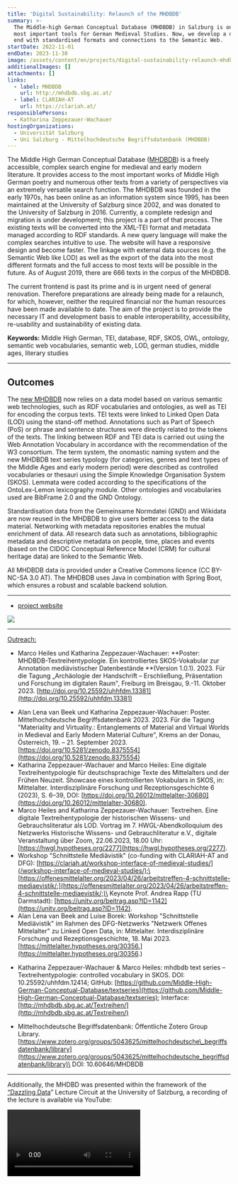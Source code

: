 ```yaml
---
title: 'Digital Sustainability: Relaunch of the MHDBDB'
summary: >-
  The Middle-high German Conceptual Database (MHDBDB) in Salzburg is one of the
  most important tools for German Medieval Studies. Now, we develop a new front
  end with standardised formats and connections to the Semantic Web.
startDate: 2022-11-01
endDate: 2023-11-30
image: /assets/content/en/projects/digital-sustainability-relaunch-mhdbdb/image.png
additionalImages: []
attachments: []
links:
  - label: MHDBDB
    url: http://mhdbdb.sbg.ac.at/
  - label: CLARIAH-AT
    url: https://clariah.at/
responsiblePersons:
  - Katharina Zeppezauer-Wachauer
hostingOrganizations:
  - Universität Salzburg
  - Uni Salzburg - Mittelhochdeutsche Begriffsdatenbank (MHDBDB)
---
```

The Middle High German Conceptual Database ([MHDBDB](http://mhdbdb.sbg.ac.at/)) is a freely accessible, complex search engine for medieval and early modern literature. It provides access to the most important works of Middle High German poetry and numerous other texts from a variety of perspectives via an extremely versatile search function. The MHDBDB was founded in the early 1970s, has been online as an information system since 1995, has been maintained at the University of Salzburg since 2002, and was donated to the University of Salzburg in 2016. Currently, a complete redesign and migration is under development; this project is a part of that process. The existing texts will be converted into the XML-TEI format and metadata managed according to RDF standards. A new query language will make the complex searches intuitive to use. The website will have a responsive design and become faster. The linkage with external data sources (e.g. the Semantic Web like LOD) as well as the export of the data into the most different formats and the full access to most texts will be possible in the future. As of August 2019, there are 666 texts in the corpus of the MHDBDB.

The current frontend is past its prime and is in urgent need of general renovation. Therefore preparations are already being made for a relaunch, for which, however, neither the required financial nor the human resources have been made available to date. The aim of the project is to provide the necessary IT and development basis to enable interoperability, accessibility, re-usability and sustainability of existing data.

**Keywords:** Middle High German, TEI, database, RDF, SKOS, OWL, ontology, semantic web vocabularies, semantic web, LOD, german studies, middle ages, literary studies

---

## **Outcomes**

The [new MHDBDB](https://mhdbdb.sbg.ac.at/#/) now relies on a data model based on various semantic web technologies, such as RDF vocabularies and ontologies, as well as TEI for encoding the corpus texts. TEI texts were linked to Linked Open Data (LOD) using the stand-off method. Annotations such as Part of Speech (PoS) or phrase and sentence structures were directly related to the tokens of the texts. The linking between RDF and TEI data is carried out using the Web Annotation Vocabulary in accordance with the recommendation of the W3 consortium. The term system, the onomastic naming system and the new MHDBDB text series typology (for categories, genres and text types of the Middle Ages and early modern period) were described as controlled vocabularies or thesauri using the Simple Knowledge Organisation System (SKOS). Lemmata were coded according to the specifications of the OntoLex-Lemon lexicography module. Other ontologies and vocabularies used are BibFrame 2.0 and the GND Ontology.

Standardisation data from the Gemeinsame Normdatei (GND) and Wikidata are now reused in the MHDBDB to give users better access to the data material. Networking with metadata repositories enables the mutual enrichment of data. All research data such as annotations, bibliographic metadata and descriptive metadata on people, time, places and events (based on the CIDOC Conceptual Reference Model (CRM) for cultural heritage data) are linked to the Semantic Web.

All MHDBDB data is provided under a Creative Commons licence (CC BY-NC-SA 3.0 AT). The MHDBDB uses Java in combination with Spring Boot, which ensures a robust and scalable backend solution.

---

* [project website](https://www.marketext.at/Textreihentypologie/)

![](/assets/content/en/projects/digital-sustainability-relaunch-mhdbdb/mhdbd-textreihentypologie-website-1024x739.png)

---

[Outreach:](https://www.marketext.at/Textreihentypologie/?page_id=13)

* Marco Heiles und Katharina Zeppezauer-Wachauer: \*\*Poster: MHDBDB-Textreihentypologie. Ein kontrolliertes SKOS-Vokabular zur Annotation mediävistischer Datenbestände \*\*(Version 1.0.1). 2023. Für die Tagung „Archäologie der Handschrift – Erschließung, Präsentation und Forschung im digitalen Raum", Freiburg im Breisgau, 9.-11. Oktober 2023. [http://doi.org/10.25592/uhhfdm.13381](http://doi.org/10.25592/uhhfdm.13381)

- Alan Lena van Beek und Katharina Zeppezauer-Wachauer: Poster. Mittelhochdeutsche Begriffsdatenbank 2023. 2023. Für die Tagung "Materiality and Virtuality.: Entanglements of Material and Virtual Worlds in Medieval and Early Modern Material Culture", Krems an der Donau, Österreich, 19. – 21. September 2023. [https://doi.org/10.5281/zenodo.8375554](https://doi.org/10.5281/zenodo.8375554)
- Katharina Zeppezauer-Wachauer and Marco Heiles: Eine digitale Textreihentypologie für deutschsprachige Texte des Mittelalters und der Frühen Neuzeit. Showcase eines kontrollierten Vokabulars in SKOS, in: Mittelalter. Interdisziplinäre Forschung und Rezeptionsgeschichte 6 (2023), S. 6–39, DOI: [https://doi.org/10.26012/mittelalter-30680](https://doi.org/10.26012/mittelalter-30680).
- Marco Heiles and Katharina Zeppezauer-Wachauer: Textreihen. Eine digitale Textreihentypologie der historischen Wissens- und Gebrauchsliteratur als LOD. Vortrag im 7. HWGL-Abendkolloquium des Netzwerks Historische Wissens- und Gebrauchliteratur e.V., digitale Veranstaltung über Zoom, 22.06.2023, 18.00 Uhr: [https://hwgl.hypotheses.org/2277](https://hwgl.hypotheses.org/2277).
- Workshop "Schnittstelle Mediävistik" (co-funding with CLARIAH-AT and DFG): [https://clariah.at/workshop-interface-of-medieval-studies/](/workshop-interface-of-medieval-studies/);\
  [https://offenesmittelalter.org/2023/04/26/arbeitstreffen-4-schnittstelle-mediaevistik/;](https://offenesmittelalter.org/2023/04/26/arbeitstreffen-4-schnittstelle-mediaevistik/;)\
  Keynote Prof. Andrea Rapp (TU Darmstadt): [https://unitv.org/beitrag.asp?ID=1142](https://unitv.org/beitrag.asp?ID=1142).
- Alan Lena van Beek and Luise Borek: Workshop "Schnittstelle Mediävistik" im Rahmen des DFG-Netzwerks "Netzwerk Offenes Mittelalter" zu Linked Open Data, in: Mittelalter. Interdisziplinäre Forschung und Rezeptionsgeschichte, 18. Mai 2023. [https://mittelalter.hypotheses.org/30356.](https://mittelalter.hypotheses.org/30356.)

* Katharina Zeppezauer-Wachauer & Marco Heiles: mhdbdb text series – Textreihentypologie: controlled vocabulary in SKOS. DOI: 10.25592/uhhfdm.12414; GitHub: [https://github.com/Middle-High-German-Conceptual-Database/textseries](https://github.com/Middle-High-German-Conceptual-Database/textseries); Interface: [http://mhdbdb.sbg.ac.at/Textreihen/](http://mhdbdb.sbg.ac.at/Textreihen/)

- Mittelhochdeutsche Begriffsdatenbank: Öffentliche Zotero Group Library. [https://www.zotero.org/groups/5043625/mittelhochdeutsche\_begriffsdatenbank/library](https://www.zotero.org/groups/5043625/mittelhochdeutsche_begriffsdatenbank/library)\
  DOI: 10.60646/MHDBDB

---

Additionally, the MHDBD was presented within the framework of the [“Dazzling Data](/dazzling-data-lectureseries-izmf-23-24/)” Lecture Circuit at the University of Salzburg, a recording of the lecture is available via YouTube:

<Video provider="youtube" id="fKQ78XS5ixo">
  Mittelhochdeutsche Begriffsdatenbank Reloaded
</Video>
